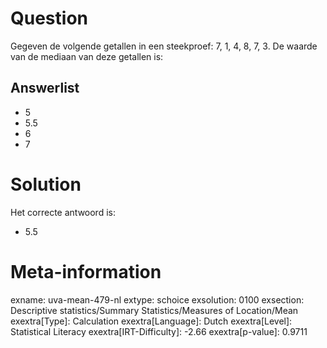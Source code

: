 Question
========

Gegeven de volgende getallen in een steekproef: 7, 1, 4, 8, 7, 3. De
waarde van de mediaan van deze getallen is:

Answerlist
----------

* 5
* 5.5
* 6
* 7

Solution
========

Het correcte antwoord is: 

* 5.5

Meta-information
================
exname: uva-mean-479-nl
extype: schoice
exsolution: 0100
exsection: Descriptive statistics/Summary Statistics/Measures of Location/Mean
exextra[Type]: Calculation
exextra[Language]: Dutch
exextra[Level]: Statistical Literacy
exextra[IRT-Difficulty]: -2.66
exextra[p-value]: 0.9711
